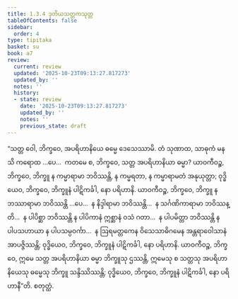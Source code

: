 ```yaml
---
title: 1.3.4 ဒုတိယသတ္တကသုတ္တ
tableOfContents: false
sidebar:
  order: 4
type: tipitaka
basket: su
book: a7
review:
  current: review
  updated: '2025-10-23T09:13:27.817273'
  updated_by: ''
  notes: ''
  history:
  - state: review
    date: '2025-10-23T09:13:27.817273'
    updated_by: ''
    notes: ''
    previous_state: draft
---
```



<ReviewStatus review={frontmatter.review} showDetails={true} />

<HypothesisAnnotation frontmatter={frontmatter} />

<DynamicBreadcrumb />

<Division number="24" book="a7" e="ch" v="16" p="413">

<Paragraph number="128" book="a7">
“သတ္တ ဝေါ, ဘိက္ခဝေ, အပရိဟာနိယေ ဓမ္မေ ဒေသေဿာမိ. တံ သုဏာထ, သာဓုကံ မနသိ ကရောထ …ပေ…  ကတမေ စ, ဘိက္ခဝေ, သတ္တ အပရိဟာနိယာ ဓမ္မာ?
</Paragraph>

<Paragraph number="129" book="a7">
ယာဝကီဝဉ္စ, ဘိက္ခဝေ, ဘိက္ခူ န ကမ္မာရာမာ ဘဝိဿန္တိ, န ကမ္မရတာ, န ကမ္မာရာမတံ အနုယုတ္တာ; ဝုဒ္ဓိယေဝ, ဘိက္ခဝေ, ဘိက္ခူနံ ပါဋိကင်္ခါ, နော ပရိဟာနိ.
</Paragraph>

<Paragraph number="130" book="a7">
ယာဝကီဝဉ္စ, ဘိက္ခဝေ, ဘိက္ခူ န ဘဿာရာမာ ဘဝိဿန္တိ …ပေ…  န နိဒ္ဒါရာမာ ဘဝိဿန္တိ…  န သင်္ဂဏိကာရာမာ ဘဝိဿန္တိ…  န ပါပိစ္ဆာ ဘဝိဿန္တိ န ပါပိကာနံ ဣစ္ဆာနံ ဝသံ ဂတာ…  န ပါပမိတ္တာ ဘဝိဿန္တိ န ပါပသဟာယာ န ပါပသမ္ပဝင်္ကာ…  န ဩရမတ္တကေန ဝိသေသာဓိဂမေန အန္တရာဝေါသာနံ အာပဇ္ဇိဿန္တိ; ဝုဒ္ဓိယေဝ, ဘိက္ခဝေ, ဘိက္ခူနံ ပါဋိကင်္ခါ, နော ပရိဟာနိ.
</Paragraph>

<Paragraph number="131" book="a7">
ယာဝကီဝဉ္စ, ဘိက္ခဝေ, ဣမေ သတ္တ အပရိဟာနိယာ ဓမ္မာ ဘိက္ခူသု ဌဿန္တိ, ဣမေသု စ သတ္တသု အပရိဟာနိယေသု ဓမ္မေသု ဘိက္ခူ သန္ဒိဿိဿန္တိ; ဝုဒ္ဓိယေဝ, ဘိက္ခဝေ, ဘိက္ခူနံ ပါဋိကင်္ခါ, နော ပရိဟာနီ”တိ.

</Paragraph>
</Division>

<Paragraph number="132" type="center" book="a7">
စတုတ္ထံ.
</Paragraph>
